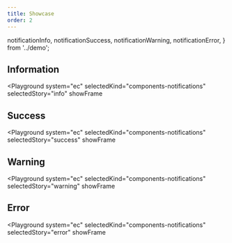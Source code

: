 ```yaml
---
title: Showcase
order: 2
---
```


  notificationInfo,
  notificationSuccess,
  notificationWarning,
  notificationError,
} from '../demo';

## Information

<Playground
  system="ec"
  selectedKind="components-notifications"
  selectedStory="info"
  showFrame
>
  <Html markup={notificationInfo} />
</Playground>

## Success

<Playground
  system="ec"
  selectedKind="components-notifications"
  selectedStory="success"
  showFrame
>
  <Html markup={notificationSuccess} />
</Playground>

## Warning

<Playground
  system="ec"
  selectedKind="components-notifications"
  selectedStory="warning"
  showFrame
>
  <Html markup={notificationWarning} />
</Playground>

## Error

<Playground
  system="ec"
  selectedKind="components-notifications"
  selectedStory="error"
  showFrame
>
  <Html markup={notificationError} />
</Playground>
